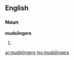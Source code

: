 ==English==
===Noun===
'''mudslingers'''

#{{plural of|[[mudslinger]]}}

[[ar:mudslingers]]
[[my:mudslingers]]